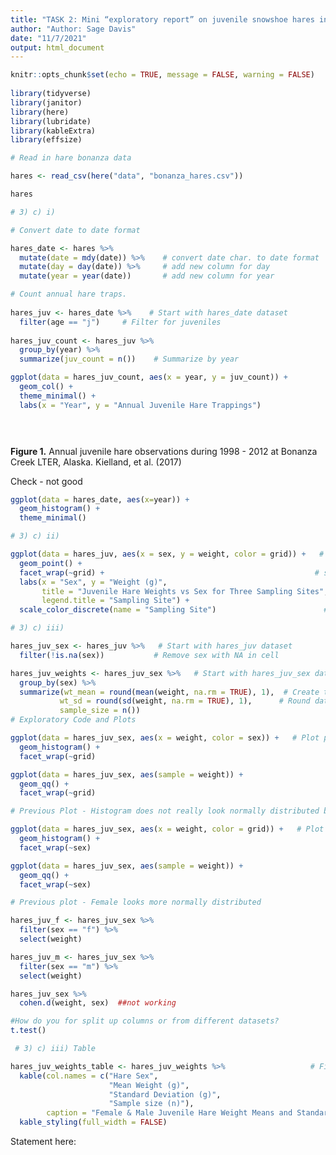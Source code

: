 ```yaml
---
title: "TASK 2: Mini “exploratory report” on juvenile snowshoe hares in Bonanza Creek Experimental Forest "
author: "Author: Sage Davis"
date: "11/7/2021"
output: html_document
---
```



```r
knitr::opts_chunk$set(echo = TRUE, message = FALSE, warning = FALSE)
 
library(tidyverse)
library(janitor)
library(here)
library(lubridate)
library(kableExtra)
library(effsize)

```

```r
# Read in hare bonanza data

hares <- read_csv(here("data", "bonanza_hares.csv"))

hares
```


```r
# 3) c) i)

# Convert date to date format

hares_date <- hares %>%        
  mutate(date = mdy(date)) %>%    # convert date char. to date format
  mutate(day = day(date)) %>%     # add new column for day
  mutate(year = year(date))       # add new column for year

# Count annual hare traps.
  
hares_juv <- hares_date %>%    # Start with hares_date dataset
  filter(age == "j")     # Filter for juveniles
  
hares_juv_count <- hares_juv %>% 
  group_by(year) %>% 
  summarize(juv_count = n())    # Summarize by year

ggplot(data = hares_juv_count, aes(x = year, y = juv_count)) +
  geom_col() + 
  theme_minimal() +
  labs(x = "Year", y = "Annual Juvenile Hare Trappings")


  
```

**Figure 1.**  Annual juvenile hare observations during 1998 - 2012 at Bonanza Creek LTER, Alaska.  Kielland, et al. (2017)  


Check - not good
```r

ggplot(data = hares_date, aes(x=year)) +
  geom_histogram() +
  theme_minimal()
```

```r
# 3) c) ii)

ggplot(data = hares_juv, aes(x = sex, y = weight, color = grid)) +   # Plot points sex vs. weight
  geom_point() +
  facet_wrap(~grid) +                                               # split plots by sampling site
  labs(x = "Sex", y = "Weight (g)", 
       title = "Juvenile Hare Weights vs Sex for Three Sampling Sites", 
       legend.title = "Sampling Site") +
  scale_color_discrete(name = "Sampling Site")                        # rename legend


```


```r

# 3) c) iii)

hares_juv_sex <- hares_juv %>%   # Start with hares_juv dataset
  filter(!is.na(sex))           # Remove sex with NA in cell

hares_juv_weights <- hares_juv_sex %>%   # Start with hares_juv_sex dataset
  group_by(sex) %>% 
  summarize(wt_mean = round(mean(weight, na.rm = TRUE), 1),  # Create table by sex for various weight stats
           wt_sd = round(sd(weight, na.rm = TRUE), 1),      # Round data 
           sample_size = n())
# Exploratory Code and Plots

ggplot(data = hares_juv_sex, aes(x = weight, color = sex)) +   # Plot points sex vs. weight
  geom_histogram() +
  facet_wrap(~grid)

ggplot(data = hares_juv_sex, aes(sample = weight)) +
  geom_qq() +
  facet_wrap(~grid)

# Previous Plot - Histogram does not really look normally distributed but QQ-plot looks ok

ggplot(data = hares_juv_sex, aes(x = weight, color = grid)) +   # Plot points sex vs. weight
  geom_histogram() +
  facet_wrap(~sex)

ggplot(data = hares_juv_sex, aes(sample = weight)) +
  geom_qq() +
  facet_wrap(~sex)

# Previous plot - Female looks more normally distributed

hares_juv_f <- hares_juv_sex %>% 
  filter(sex == "f") %>% 
  select(weight)

hares_juv_m <- hares_juv_sex %>% 
  filter(sex == "m") %>% 
  select(weight)

hares_juv_sex %>% 
  cohen.d(weight, sex)  ##not working

#How do you for split up columns or from different datasets?
t.test()
```


```r
 # 3) c) iii) Table

hares_juv_weights_table <- hares_juv_weights %>%                   # Finalize Table
  kable(col.names = c("Hare Sex",
                      "Mean Weight (g)", 
                      "Standard Deviation (g)",
                      "Sample size (n)"), 
        caption = "Female & Male Juvenile Hare Weight Means and Standard Deviations") %>% 
  kable_styling(full_width = FALSE)

```
  Statement here:
